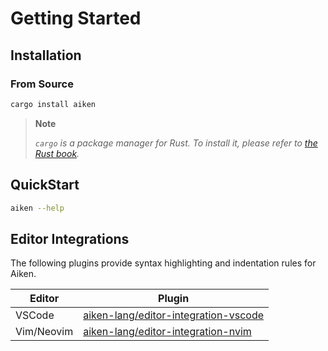 # Getting Started

## Installation

### From Source

```sh
cargo install aiken
```

> **Note**
>
> _`cargo` is a package manager for Rust. To install it, please refer to [the Rust book](https://doc.rust-lang.org/stable/book/ch01-01-installation.html)._

## QuickStart

```sh
aiken --help
```

## Editor Integrations

The following plugins provide syntax highlighting and indentation rules for Aiken.

| Editor     | Plugin                                                                                          |
| ---------- | ----------------------------------------------------------------------------------------------- |
| VSCode     | [aiken-lang/editor-integration-vscode](https://github.com/aiken-lang/editor-integration-vscode) |
| Vim/Neovim | [aiken-lang/editor-integration-nvim](https://github.com/aiken-lang/editor-integration-nvim)     |
